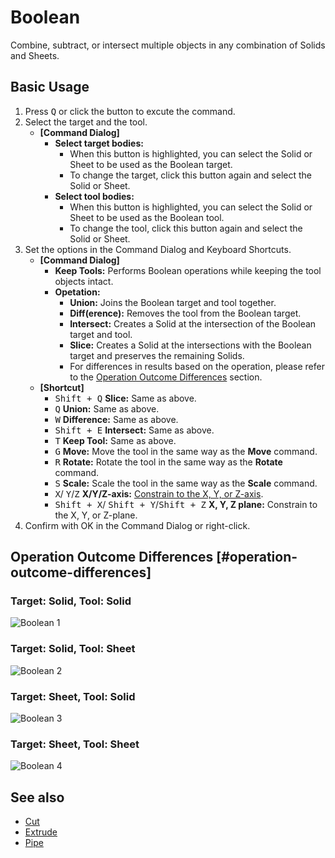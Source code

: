 
# Boolean

<Reference shortcut="Q" command="Boolean" button="Left of Command Bar" />

Combine, subtract, or intersect multiple objects in any combination of Solids and Sheets.

## Basic Usage

1. Press <kbd>Q</kbd> or click the button <ButtonIcon type="button-boolean" /> to excute the command.
2. Select the target and the tool.
   - **[Command Dialog]**
      - **Select target bodies:** 
         - When this button is highlighted, you can select the Solid or Sheet to be used as the Boolean target.
         - To change the target, click this button again and select the Solid or Sheet.
      - **Select tool bodies:** 
         - When this button is highlighted, you can select the Solid or Sheet to be used as the Boolean tool.
         - To change the tool, click this button again and select the Solid or Sheet.
3. Set the options in the Command Dialog and Keyboard Shortcuts.
   - **[Command Dialog]**
      - **Keep Tools:** Performs Boolean operations while keeping the tool objects intact.
      - **Opetation:**
         - **Union:** Joins the Boolean target and tool together.
         - **Diff(erence):** Removes the tool from the Boolean target.
         - **Intersect:** Creates a Solid at the intersection of the Boolean target and tool.
         - **Slice:** Creates a Solid at the intersections with the Boolean target and preserves the remaining Solids.
         - For differences in results based on the operation, please refer to the [Operation Outcome Differences](#operation-outcome-differences) section.
   - **[Shortcut]**
      - <kbd>Shift + Q</kbd> **Slice:** Same as above.
      - <kbd>Q</kbd> **Union:**  Same as above.
      - <kbd>W</kbd> **Difference:**  Same as above.
      - <kbd>Shift + E</kbd> **Intersect:**  Same as above.
      - <kbd>T</kbd> **Keep Tool:**  Same as above.
      - <kbd>G</kbd> **Move:** Move the tool in the same way as the **Move** command.
      - <kbd>R</kbd> **Rotate:** Rotate the tool in the same way as the **Rotate** command.
      - <kbd>S</kbd> **Scale:** Scale the tool in the same way as the **Scale** command.
      - <kbd>X</kbd>/ <kbd>Y</kbd>/<kbd>Z</kbd> **X/Y/Z-axis:** [Constrain to the X, Y, or Z-axis](./sketching-essentials#constrain-to-an-axis).
      - <kbd>Shift + X</kbd>/ <kbd>Shift + Y</kbd>/<kbd>Shift + Z</kbd> **X, Y, Z plane:** Constrain to the X, Y, or Z-plane.
4. Confirm with OK in the Command Dialog or right-click.

## Operation Outcome Differences [#operation-outcome-differences]

### Target: Solid, Tool: Solid
![Boolean 1](/img/boolean-1.png )

### Target: Solid, Tool: Sheet
![Boolean 2](/img/boolean-2.png )

### Target: Sheet, Tool: Solid
![Boolean 3](/img/boolean-3.png )

### Target: Sheet, Tool: Sheet
![Boolean 4](/img/boolean-4.png )

## See also
- [Cut](./cut)
- [Extrude](./extrude)
- [Pipe](./pipe)













